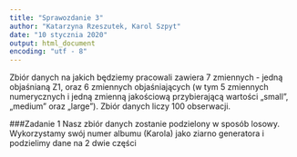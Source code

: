```yaml
---
title: "Sprawozdanie 3"
author: "Katarzyna Rzeszutek, Karol Szpyt"
date: "10 stycznia 2020"
output: html_document
encoding: "utf - 8"
---
```

Zbiór danych na jakich będziemy pracowali zawiera 7 zmiennych - jedną objaśnianą Z1, oraz 6 zmiennych objaśniających (w tym 5 zmiennych numerycznych i jedną zmienną jakościową przybierającą wartości „small”, „medium” oraz „large”). Zbiór danych liczy 100 obserwacji.

###Zadanie 1
Nasz zbiór danych zostanie podzielony w sposób losowy. Wykorzystamy swój numer albumu (Karola) jako ziarno generatora i podzielimy dane na 2 dwie części












